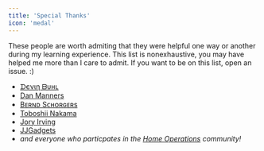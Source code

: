 ```yaml
---
title: 'Special Thanks'
icon: 'medal'
---
```


These people are worth admiting that they were helpful one way or another during my learning experience.
This list is nonexhaustive, you may have helped me more than I care to admit. If you want to be on this list, open an issue. :)

- [ᗪєνιη ᗷυнʟ](https://github.com/onedr0p/home-cluster)
- [Dan Manners](https://github.com/danmanners/homelab-kube-cluster)
- [Bᴇʀɴᴅ Sᴄʜᴏʀɢᴇʀs](https://github.com/bjw-s-labs/k8s-gitops)
- [Toboshii Nakama](https://github.com/toboshii/home-cluster)
- [Jory Irving](https://github.com/joryirving/home-ops)
- [JJGadgets](https://github.com/JJGadgets/Biohazard)
- *and everyone who particpates in the [Home Operations](https://discord.gg/home-operations) community!*
